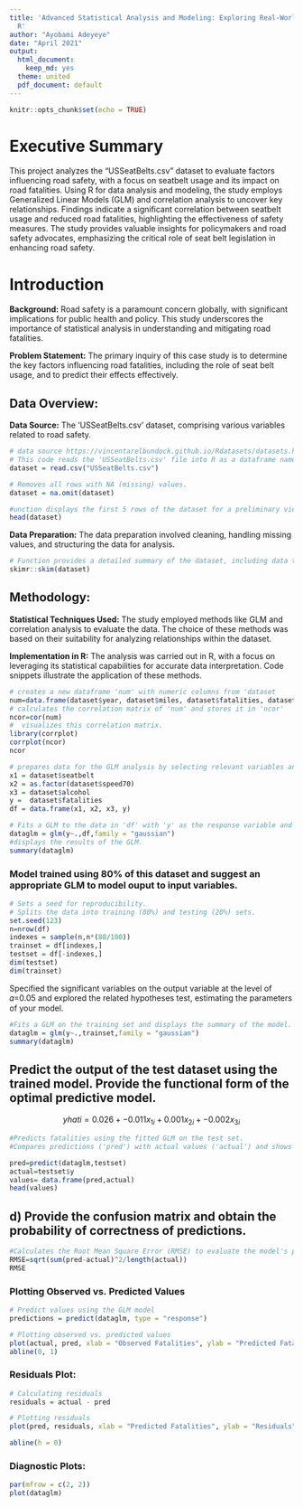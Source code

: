 ```yaml
---
title: 'Advanced Statistical Analysis and Modeling: Exploring Real-World Data with
  R'
author: "Ayobami Adeyeye"
date: "April 2021"
output:
  html_document: 
    keep_md: yes
  theme: united
  pdf_document: default
---
```


```r
knitr::opts_chunk$set(echo = TRUE)
```

# Executive Summary

This project analyzes the "USSeatBelts.csv" dataset to evaluate factors influencing road safety, with a focus on seatbelt usage and its impact on road fatalities. Using R for data analysis and modeling, the study employs Generalized Linear Models (GLM) and correlation analysis to uncover key relationships. Findings indicate a significant correlation between seatbelt usage and reduced road fatalities, highlighting the effectiveness of safety measures. The study provides valuable insights for policymakers and road safety advocates, emphasizing the critical role of seat belt legislation in enhancing road safety.

# Introduction

**Background:** Road safety is a paramount concern globally, with significant implications for public health and policy. This study underscores the importance of statistical analysis in understanding and mitigating road fatalities.

**Problem Statement:** The primary inquiry of this case study is to determine the key factors influencing road fatalities, including the role of seat belt usage, and to predict their effects effectively.

## Data Overview:

**Data Source:** The 'USSeatBelts.csv' dataset, comprising various variables related to road safety.

```r
# data source https://vincentarelbundock.github.io/Rdatasets/datasets.html
# This code reads the 'USSeatBelts.csv' file into R as a dataframe named 'dataset'
dataset = read.csv("USSeatBelts.csv")

# Removes all rows with NA (missing) values.
dataset = na.omit(dataset)

#unction displays the first 5 rows of the dataset for a preliminary view.
head(dataset)

```

**Data Preparation:** The data preparation involved cleaning, handling missing values, and structuring the data for analysis.

```r
# Function provides a detailed summary of the dataset, including data types, missing values, and basic statistics
skimr::skim(dataset)
```

## Methodology:

**Statistical Techniques Used:** The study employed methods like GLM and correlation analysis to evaluate the data. The choice of these methods was based on their suitability for analyzing relationships within the dataset.

**Implementation in R:** The analysis was carried out in R, with a focus on leveraging its statistical capabilities for accurate data interpretation. Code snippets illustrate the application of these methods.

```r
# creates a new dataframe 'num' with numeric columns from 'dataset
num=data.frame(dataset$year, dataset$miles, dataset$fatalities, dataset$seatbelt, dataset$income, dataset$age)
# calculates the correlation matrix of 'num' and stores it in 'ncor'
ncor=cor(num)
#  visualizes this correlation matrix.
library(corrplot)
corrplot(ncor)
ncor
```

```r
# prepares data for the GLM analysis by selecting relevant variables and creating a new dataframe 'df'
x1 = dataset$seatbelt
x2 = as.factor(dataset$speed70)
x3 = dataset$alcohol
y =  dataset$fatalities
df = data.frame(x1, x2, x3, y)

```

```r
# Fits a GLM to the data in 'df' with 'y' as the response variable and other columns as predictors.
dataglm = glm(y~.,df,family = "gaussian")
#displays the results of the GLM.
summary(dataglm)
```

### Model trained using 80% of this dataset and suggest an appropriate GLM to model ouput to input variables.

```r
# Sets a seed for reproducibility.
# Splits the data into training (80%) and testing (20%) sets.
set.seed(123)
n=nrow(df)
indexes = sample(n,n*(80/100))
trainset = df[indexes,]
testset = df[-indexes,]
dim(testset)
dim(trainset)
```

Specified the significant variables on the output variable at the level of 𝛼=0.05 and explored the related hypotheses test, estimating the parameters of your model.

```r
#Fits a GLM on the training set and displays the summary of the model.
dataglm = glm(y~.,trainset,family = "gaussian")
summary(dataglm)

```

## Predict the output of the test dataset using the trained model. Provide the functional form of the optimal predictive model.

$$yhati=0.026+-0.011x_{1i}+0.001x_{2i}+-0.002x_{3i}$$

```r
#Predicts fatalities using the fitted GLM on the test set.
#Compares predictions ('pred') with actual values ('actual') and shows the first few predictions.

pred=predict(dataglm,testset)
actual=testset$y
values= data.frame(pred,actual)
head(values)
```

## d) Provide the confusion matrix and obtain the probability of correctness of predictions.

```r
#Calculates the Root Mean Square Error (RMSE) to evaluate the model's predictive accuracy.
RMSE=sqrt(sum(pred-actual)^2/length(actual))
RMSE

```

### Plotting Observed vs. Predicted Values

```r
# Predict values using the GLM model
predictions = predict(dataglm, type = "response")

# Plotting observed vs. predicted values
plot(actual, pred, xlab = "Observed Fatalities", ylab = "Predicted Fatalities", main = "Observed vs Predicted Fatalities")
abline(0, 1)

```

### Residuals Plot:

```r
# Calculating residuals
residuals = actual - pred

# Plotting residuals
plot(pred, residuals, xlab = "Predicted Fatalities", ylab = "Residuals", main = "Residuals vs Predicted Fatalities")

abline(h = 0)

```

### Diagnostic Plots:

```r
par(mfrow = c(2, 2))
plot(dataglm)

```
